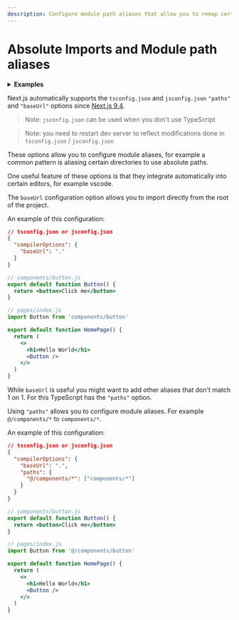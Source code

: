 ```yaml
---
description: Configure module path aliases that allow you to remap certain import paths.
---
```


# Absolute Imports and Module path aliases

<details>
  <summary><b>Examples</b></summary>
  <ul>
    <li><a href="https://github.com/vercel/next.js/tree/canary/examples/with-absolute-imports">Absolute Imports</a></li>
  </ul>
</details>

Next.js automatically supports the `tsconfig.json` and `jsconfig.json` `"paths"` and `"baseUrl"` options since [Next.js 9.4](https://nextjs.org/blog/next-9-4).

> Note: `jsconfig.json` can be used when you don't use TypeScript

> Note: you need to restart dev server to reflect modifications done in `tsconfig.json` / `jsconfig.json`

These options allow you to configure module aliases, for example a common pattern is aliasing certain directories to use absolute paths.

One useful feature of these options is that they integrate automatically into certain editors, for example vscode.

The `baseUrl` configuration option allows you to import directly from the root of the project.

An example of this configuration:

```json
// tsconfig.json or jsconfig.json
{
  "compilerOptions": {
    "baseUrl": "."
  }
}
```

```jsx
// components/button.js
export default function Button() {
  return <button>Click me</button>
}
```

```jsx
// pages/index.js
import Button from 'components/button'

export default function HomePage() {
  return (
    <>
      <h1>Hello World</h1>
      <Button />
    </>
  )
}
```

While `baseUrl` is useful you might want to add other aliases that don't match 1 on 1. For this TypeScript has the `"paths"` option.

Using `"paths"` allows you to configure module aliases. For example `@/components/*` to `components/*`.

An example of this configuration:

```json
// tsconfig.json or jsconfig.json
{
  "compilerOptions": {
    "baseUrl": ".",
    "paths": {
      "@/components/*": ["components/*"]
    }
  }
}
```

```jsx
// components/button.js
export default function Button() {
  return <button>Click me</button>
}
```

```jsx
// pages/index.js
import Button from '@/components/button'

export default function HomePage() {
  return (
    <>
      <h1>Hello World</h1>
      <Button />
    </>
  )
}
```

